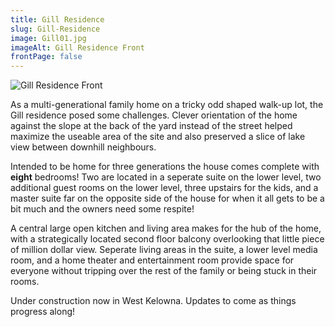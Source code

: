 ```yaml
---
title: Gill Residence
slug: Gill-Residence
image: Gill01.jpg
imageAlt: Gill Residence Front
frontPage: false
---
```


![Gill Residence Front](Gill01.jpg "Gill Residence Front")

As a multi-generational family home on a tricky odd shaped walk-up lot, the Gill residence posed some challenges. Clever orientation of the home against the slope at the back of the yard instead of the street helped maximize the useable area of the site and also preserved a slice of lake view between downhill neighbours.

Intended to be home for three generations the house comes complete with **eight** bedrooms! Two are located in a seperate suite on the lower level, two additional guest rooms on the lower level, three upstairs for the kids, and a master suite far on the opposite side of the house for when it all gets to be a bit much and the owners need some respite!

A central large open kitchen and living area makes for the hub of the home, with a strategically located second floor balcony overlooking that little piece of million dollar view. Seperate living areas in the suite, a lower level media room, and a home theater and entertainment room provide space for everyone without tripping over the rest of the family or being stuck in their rooms. 

Under construction now in West Kelowna. Updates to come as things progress along!